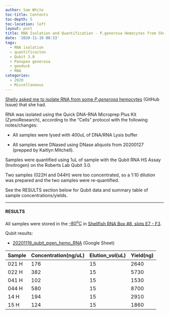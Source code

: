 ```yaml
---
author: Sam White
toc-title: Contents
toc-depth: 5
toc-location: left
layout: post
title: RNA Isolation and Quantification - P.generosa Hemocytes from Shelly
date: '2020-11-19 08:33'
tags:
  - RNA isolation
  - quantificaiton
  - Qubit 3.0
  - Panopea generosa
  - geoduck
  - RNA
categories:
  - 2020
  - Miscellaneous
---
```

[Shelly asked me to isolate RNA from some _P.generosa_ hemocytes](https://github.com/RobertsLab/resources/issues/1022) (GitHub Issue) that she had.

RNA was isolated using the Quick DNA-RNA Microprep Plus Kit (ZymoResearch), according to the "Cells" protocol with the following notes/changes:

- All samples were lysed with 400uL of DNA/RNA Lysis buffer

- All samples were DNased using DNase aliquots from 20200127 (prepped by Kaitlyn Mitchell).

Samples were quantified using 1uL of sample with the Qubit RNA HS Assay (Invitrogen) on the Roberts Lab Qubit 3.0.

Two samples (022H and 044H) were too concentrated, so a 1:10 dilution was prepared and the two samples were re-quantified.

See the RESULTS section below for Qubit data and summary table of sample concentrations/yields.

---

#### RESULTS

All samples were stored in the [-80<sup>o</sup>C](https://docs.google.com/spreadsheets/d/1Qsvz3QTURlPF_hX05BQxjom3484WuMfqQ1ILl9LEljU/edit#gid=2006985773) in [Shellfish RNA Box #8, slots E7 - F3](https://docs.google.com/spreadsheets/d/1ax6C-muxUTXxFEtfWdswBvueLhmxZzmwZcO2ur-0q-Q/edit#gid=1794729843).

Qubit results:

- [20201119_qubit_pgen_hemo_RNA](https://docs.google.com/spreadsheets/d/1HFwpvskPTo8oliZJmz5ImBzOAIYuvh4OMLYpUM1sqfI/edit?usp=sharing) (Google Sheet)


| Sample | Concentration(ng/uL) | Elution_vol(uL) | Yield(ng) |
|--------|----------------------|-----------------|-----------|
| 021 H  | 176                  | 15              | 2640      |
| 022 H  | 382                  | 15              | 5730      |
| 041 H  | 102                  | 15              | 1530      |
| 044 H  | 580                  | 15              | 8700      |
| 14 H   | 194                  | 15              | 2910      |
| 15 H   | 124                  | 15              | 1860      |
